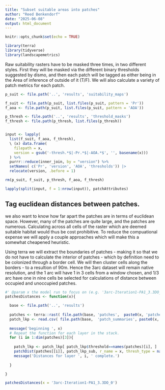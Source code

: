 ```yaml
---
title: "Subset suitable areas into patches"
author: "Reed Benkendorf"
date: "2025-06-08"
output: html_document
---
```


```r
knitr::opts_chunk$set(echo = TRUE)
```

```r
library(terra)
library(tidyverse)
library(landscapemetrics)
```

Raw suitability rasters have to be masked three times, in two different styles. 
First they will be masked via the different binary thresholds suggested by dismo, and then each patch will be tagged as either being in the Area of inference of outside of it (T/F). 
We will also calculate a variety of patch metrics for each patch. 

```r
p_suit <- file.path('..', 'results', 'suitability_maps')

f_suit <- file.path(p_suit, list.files(p_suit, pattern = 'Pr'))
f_aoa <- file.path(p_suit, list.files(p_suit, pattern = 'AOA'))

p_thresh <- file.path('..', 'results', 'threshold_masks')
f_thresh <- file.path(p_thresh, list.files(p_thresh))


input <- lapply(
  list(f_suit, f_aoa, f_thresh),
  \ (x) data.frame(
    filepath = x,
    version = gsub('-thresh.*$|-Pr.*$|-AOA.*$', '', basename(x)))
  ) %>%
  purrr::reduce(inner_join, by = "version") %>%
  setNames( c('Pr', 'version', 'AOA', 'thresholds')) |>
  relocate(version, .before = 1)

rm(p_suit, f_suit, p_thresh, f_aoa, f_thresh)
```

```r
lapply(split(input, f = 1:nrow(input)), patchAttributes)
```


## Tag euclidean distances between patches. 

we also want to know how far apart the patches are in terms of euclidean space. 
However, many of the patches are quite large, and the patches are numerous. 
Calculating across all cells of the raster which are deemed suitable habitat would thus be cost prohibitive. 
To reduce the compuational expense we will apply a couple approaches which will make this a somewhat cheapened heuristic. 

Using terra we will extract the boundaries of patches - making it so that we do not have to calculate the interior of patches - which by definition need to be colonized through a border cell. 
We will then cluster cells along the borders - to a resultion of 90m. 
Hence the 3arc dataset will remain native resolution, and the 1 arc will have 1 in 3 cells from a window chosen, and 1/3 arc have one in nine cells be selected for calculations of distance between occupied and unoccupied patches. 

```r

#' @param x the model run to focus on (e.g. '3arc-Iteration1-PA1_3.3DO_0' )
patchesDistances <- function(x){

  base <- file.path('..', 'results')
  
  patches <- terra::rast( file.path(base, 'patches',  paste0(x, 'patches.tif')))
  patch_lkp <- read.csv( file.path(base,  'patch_summaries', paste0(x, '-occupied.csv'))) 
  
  message('beginning ', x)
  # Repeat the function for each layer in the stack.
  for (i in 1:dim(patches)[3]){
    
    patch_lkp <- patch_lkp[ patch_lkp$threshold==names(patches)[i], ]
    patchDist(patches[[i]], patch_lkp_sub, r_name = x, thresh_type = names(patches)[i])
    message('Distances for layer ', i, ' complete.')
    
  }

}

patchesDistances(x = '3arc-Iteration1-PA1_3.3DO_0')

```


